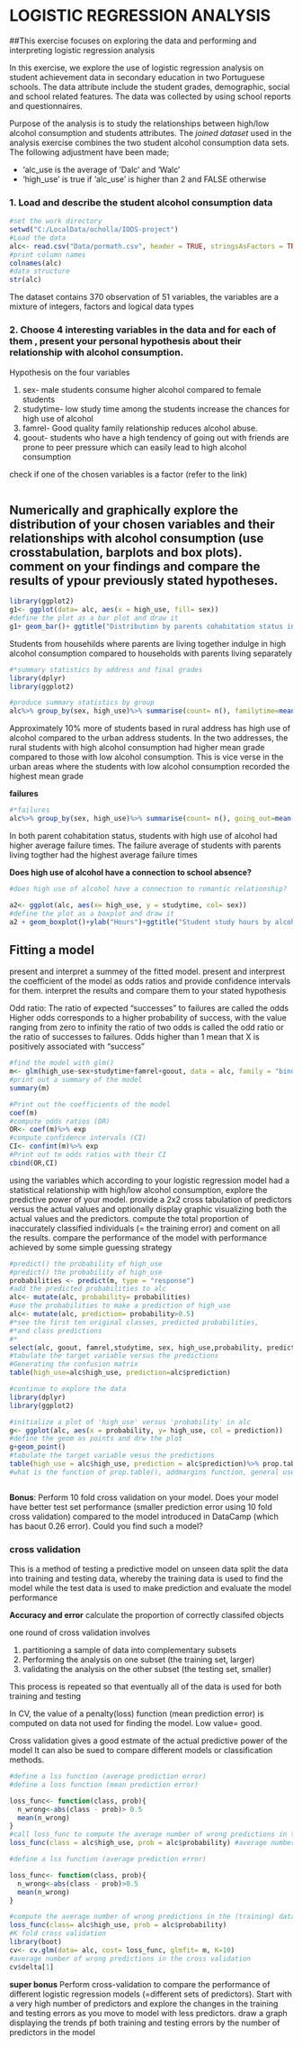 # LOGISTIC REGRESSION ANALYSIS

##This exercise focuses on exploring the data and performing and interpreting logistic regression analysis

In this exercise, we explore the use of logistic regression analysis on student achievement data in secondary education in two Portuguese schools. The data attribute include the student grades, demographic, social and school related features. The data was collected by using school reports and questionnaires. 

Purpose of the analysis is to study the relationships between high/low alcohol consumption and students attributes. The _joined dataset_ used in the analysis exercise combines the two student alcohol consumption data sets. The following adjustment have been made;  

* 'alc_use is the average of 'Dalc' and 'Walc'  
* 'high_use' is true if 'alc_use' is higher than 2 and FALSE otherwise  

### 1. Load and describe the student alcohol consumption data 

```r
#set the work directory
setwd("C:/LocalData/ocholla/IODS-project")
#Load the data
alc<- read.csv("Data/pormath.csv", header = TRUE, stringsAsFactors = TRUE)
#print column names
colnames(alc)
#data structure
str(alc)
```

The dataset contains 370 observation of 51 variables, the variables are a mixture of integers, factors and logical data types

### 2. Choose 4 interesting variables in the data and for each of them , present your personal hypothesis about their relationship with alcohol consumption.

Hypothesis on the four variables  

1. sex- male students consume higher alcohol compared to female students
2. studytime- low study time among the students increase the chances for high use of alcohol
3. famrel- Good quality family relationship reduces alcohol abuse.
4. goout- students who have a high tendency of going out with friends are prone to peer pressure which can easily lead to high alcohol consumption

 check if one of the chosen variables is a factor (refer to the link)

```r

```

## Numerically and graphically explore the distribution of your chosen variables and their relationships with alcohol consumption (use crosstabulation, barplots and box plots). comment on your findings and compare the results of ypour previously stated hypotheses. 


```r
library(ggplot2)
g1<- ggplot(data= alc, aes(x = high_use, fill= sex))
#define the plot as a bar plot and draw it
g1+ geom_bar()+ ggtitle("Distribution by parents cohabitation status in alcohol consumption")
```

Students from househilds where parents are living together indulge in high alcohol
consumption compared to households with parents living separately

```r
#*summary statistics by address and final grades 
library(dplyr)
library(ggplot2)

#produce summary statistics by group
alc%>% group_by(sex, high_use)%>% summarise(count= n(), familytime=mean(famrel))
```

Approximately 10% more of students based in rural address has high use of alcohol compared 
to the urban address students. In the two addresses, the rural students with high alcohol 
consumption had higher mean grade compared to those with low alcohol consumption. 
This is vice verse in the urban areas where the students with low alcohol consumption recorded the highest mean grade



**failures**
```r
#*failures
alc%>% group_by(sex, high_use)%>% summarise(count= n(), going_out=mean(goout))

```

In both parent cohabitation status, students with high use of alcohol had higher average failure times. 
The failure average of students with parents living togther had the highest average failure times

**Does high use of alcohol have a connection to school absence?**
```r
#does high use of alcohol have a connection to romantic relationship?

a2<- ggplot(alc, aes(x= high_use, y = studytime, col= sex))
#define the plot as a boxplot and draw it
a2 + geom_boxplot()+ylab("Hours")+ggtitle("Student study hours by alcohol consumption and sex")

```

## Fitting a model
present and interpret a summey of the fitted model.
present and interprest the coefficient of the model as odds ratios and provide confidence intervals for them. interpret the results and compare them to your stated hypothesis

Odd ratio: The ratio of expected "successes" to failures are called the odds
Higher odds corresponds to a higher probability of success, with the value ranging from zero to infinity the ratio of two odds is called the odd ratio or the ratio of successes to failures. Odds higher than 1 mean that X is positively associated with "success"

```r
#find the model with glm()
m<- glm(high_use~sex+studytime+famrel+goout, data = alc, family = "binomial")
#print out a summary of the model
summary(m)


```

```r
#Print out the coefficients of the model
coef(m)
#compute odds ratios (OR)
OR<- coef(m)%>% exp
#compute confidence intervals (CI)
CI<- confint(m)%>% exp
#Print out te odds ratios with their CI
cbind(OR,CI)
```


using the variables which according to your logistic regression model had a statistical relationship with high/low alcohol consumption, explore the predictive power of your model. provide a 2x2 cross tabulation of predictors versus the actual values and optionally display graphic visualizing both the actual values and the predictors. compute the total proportion of inaccurately classified individuals (= the training error) and coment on all the results. compare the performance of the model with performance achieved by some simple guessing strategy

```r
#predict() the probability of high_use
#predict() the probability of high_use
probabilities <- predict(m, type = "response")
#add the predicted probabilities to alc
alc<- mutate(alc, probability= probabilities)
#use the probabilities to make a prediction of high_use
alc<- mutate(alc, prediction= probability>0.5)
#*see the first ten original classes, predicted probabilities, 
#*and class predictions
#*
select(alc, goout, famrel,studytime, sex, high_use,probability, prediction)%>% head(10)
#tabulate the target variable versus the predictions 
#Generating the confusion matrix
table(high_use=alc$high_use, prediction=alc$prediction)

#continue to explore the data
library(dplyr)
library(ggplot2)

#initialize a plot of 'high_use' versus 'probability' in alc
g<- ggplot(alc, aes(x = probability, y= high_use, col = prediction))
#define the geom as points and drw the plot
g+geom_point()
#tabulate the target variable vesus the predictions
table(high_use = alc$high_use, prediction = alc$prediction)%>% prop.table%>% addmargins
#what is the function of prop.table(), addmargins function, general use of table in confusion matrix in logistic regression



```

**Bonus**: Perform 10 fold cross validation on your model. Does your model have better test set performance (smaller prediction error using 10 fold cross validation) compared to the model introduced in DataCamp (which has baout 0.26 error). Could you find such a model?

### cross validation
This is a method of testing a predictive model on unseen data
split the data into training and testing data, 
whereby the training data is used to find the model 
while the test data is used to make prediction and evaluate the model performance

**Accuracy and error**
calculate the proportion of correctly classifed objects

one round of cross validation involves  

1. partitioning a sample of data into complementary subsets  
2. Performing the analysis on one subset (the training set, larger)  
3. validating the analysis on the other subset (the testing set, smaller)  

This process is repeated so that eventually all of the data is used for both
training and testing

In CV, the value of a penalty(loss) function (mean prediction error) is computed on data not used for finding the model. Low value= good.

Cross validation gives a good estmate of the actual predictive power of the model
It can also be sued to compare different models or classification methods.


```r
#define a lss function (average prediction error)
#define a loss function (mean prediction error)

loss_func<- function(class, prob){
  n_wrong<-abs(class - prob)> 0.5
  mean(n_wrong)
}
#call loss_func to compute the average number of wrong predictions in the training data
loss_func(class = alc$high_use, prob = alc$probability) #average number of wrong predictions

```


```r
#define a lss function (average prediction error)

loss_func<- function(class, prob){
  n_wrong<-abs(class - prob)>0.5
  mean(n_wrong)
}

#compute the average number of wrong predictions in the (training) data
loss_func(class= alc$high_use, prob = alc$probability)
#K fold cross validation
library(boot)
cv<- cv.glm(data= alc, cost= loss_func, glmfit= m, K=10)
#average number of wrong predictions in the cross validation
cv$delta[1]
```


**super bonus** Perform cross-validation to compare the performance of different logistic regression models (=different sets of predictors). Start with a very high number of predictors and explore the changes in the training and testing errors as you move to model with less predictors. draw a graph displaying the trends pf both training and testing errors by the number of predictors in the model

```r

```




